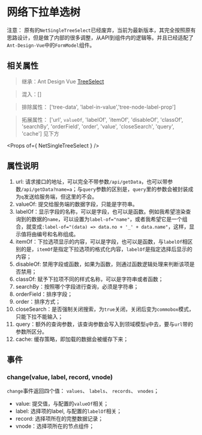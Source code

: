 
<Meta title="组件库|Form表单/NetSingleTreeSelect网络下拉单选树（新）" />

# 网络下拉单选树

注意： 原有的`NetSingleTreeSelect`已经废弃，当前为最新版本，其完全按照原有思路设计，但是做了内部的很多调整，从API到组件内的逻辑等。并且已经适配了`Ant-Design-Vue`中的`FormModel`组件。

## 相关属性

> 继承：Ant Design Vue [TreeSelect](https://www.antdv.com/components/tree-select-cn/)

> 混入：[]

> 排除属性： ['tree-data', 'label-in-value','tree-node-label-prop']

> 拓展属性： ['url', `valueOf`, 'labelOf', 'itemOf', 'disableOf', 'classOf', 'searchBy', 'orderField', 'order', 'value', 'closeSearch', 'query', 'cache'] 见下方

<Props of={ NetSingleTreeSelect } />

## 属性说明

1. url: 请求接口的地址，可以完全不带参数`/api/getData`，也可以带参数`/api/getData?name=a`；与`query`参数的区别是，`query`里的参数会被封装成为`q`发送给服务端，但这里的不会。
2. valueOf: 提交给服务端的数据字段，只能是字符串。
3. labelOf：显示字段的名称，可以是字段，也可以是函数。例如我希望渲染查询到的数据的`name`，可以设置为`label-of="name"`，或者我希望它是一个组合，就变成`:label-of="(data) => data.no + '_' + data.name"`，这样，显示值将由编号和名称组成。
4. itemOf：下拉选项显示的内容，可以是字段，也可以是函数，与`labelOf`相区别的是，`itemOf`是指定下拉选项的格式化内容，`labelOf`是指定选择后显示的内容；
5. disableOf: 禁用字段或函数，如果为函数，则通过函数逻辑处理来判断该项是否禁用；
6. classOf: 赋予下拉项不同的样式名称，可以是字符串或者函数；
7. searchBy：按照哪个字段进行查询，必须是字符串；
8. orderField：排序字段；
9. order：排序方式；
10. closeSearch：是否强制关闭搜索，为`true`关闭，关闭后变为`commobox`模式，只能下拉不能输入；
11. query：额外的查询参数，该查询参数会写入到领域模型`q`中去，要与`url`带的参数所区分。
12. cache: 缓存策略，即加载的数据会被缓存下来；


## 事件

### change(value, label, record, vnode)

`change`事件返回四个值： `values`、 `labels`、 `records`、 `vnodes`；

- value: 提交值，与配置的`valueOf`相关；
- label: 选择项的label, 与配置的`labelOf`相关；
- record: 选择项所在的完整数据记录；
- vnode：选择项所在的节点组件；
